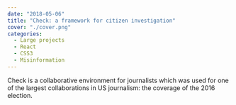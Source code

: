 ```yaml
---
date: "2018-05-06"
title: "Check: a framework for citizen investigation"
cover: "./cover.png" 
categories:
  - Large projects
  - React
  - CSS3
  - Misinformation
---
```


Check is a collaborative environment for journalists which was used for one of the largest collaborations in US journalism: the coverage of the 2016 election.
